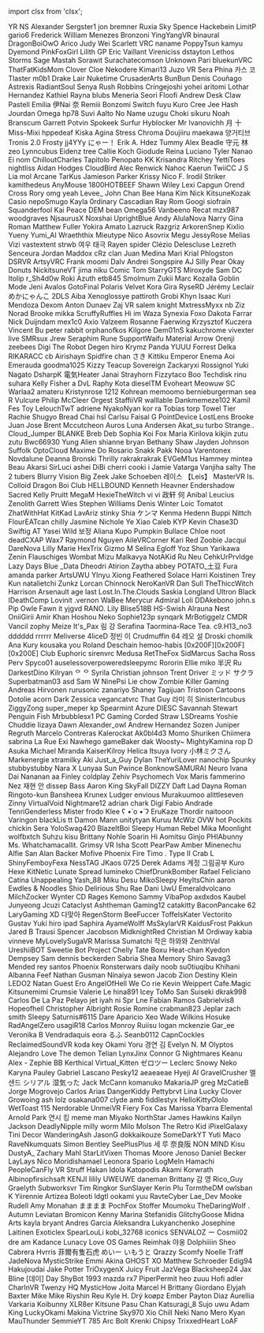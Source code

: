 ﻿import clsx from 'clsx';


<!-- Reminder that not only HTML chars have to be escaped, MDX chars also need to be (such as a space followed by an underscore). -->
<Patronelt k="0" ias="1" sp="0" >YR NS</Patronelt> <Patronelt k="0" ias="1" sp="0" >Alexander</Patronelt> <Patronelt k="0" ias="0" sp="0" >Sergster1</Patronelt> <Patronelt k="0" ias="1" sp="0" >jon bremner</Patronelt> <Patronelt k="0" ias="1" sp="0" >Ruxia</Patronelt> 
<Patronelt k="0" ias="1" sp="0" >Sky Spence</Patronelt> <Patronelt k="0" ias="1" sp="0" >Hackebein</Patronelt> <Patronelt k="0" ias="1" sp="0" >LimitP</Patronelt> <Patronelt k="0" ias="0" sp="0" >gario6</Patronelt> <Patronelt k="0" ias="1" sp="0" >Frederick</Patronelt> 
<Patronelt k="0" ias="1" sp="0" >William Menezes Bronzoni</Patronelt> <Patronelt k="0" ias="1" sp="0" >YingYangVR</Patronelt> <Patronelt k="0" ias="1" sp="0" >binaural</Patronelt> <Patronelt k="0" ias="1" sp="0" >DragonBoiOwO</Patronelt> <Patronelt k="0" ias="1" sp="0" >Arico</Patronelt> 
<Patronelt k="0" ias="0" sp="0" >Judy Wei</Patronelt> <Patronelt k="0" ias="1" sp="0" >Scarlett</Patronelt> <Patronelt k="0" ias="1" sp="0" >VRC naname</Patronelt> <Patronelt k="0" ias="1" sp="0" >PoppyTsun</Patronelt> <Patronelt k="0" ias="1" sp="0" >kamyu</Patronelt> 
<Patronelt k="0" ias="1" sp="0" >Dyemond</Patronelt> <Patronelt k="0" ias="1" sp="0" >PinkFoxGirl</Patronelt> <Patronelt k="0" ias="1" sp="0" >Lilith GP</Patronelt> <Patronelt k="0" ias="1" sp="0" >Eric Vaillant</Patronelt> <Patronelt k="0" ias="1" sp="0" >Vireniciss</Patronelt> 
<Patronelt k="0" ias="1" sp="0" >dstayton</Patronelt> <Patronelt k="0" ias="0" sp="0" >Lethos Storms</Patronelt> <Patronelt k="0" ias="1" sp="0" >Sage Mastah</Patronelt> <Patronelt k="0" ias="1" sp="0" >Sorawit Surachatecomson</Patronelt> <Patronelt k="0" ias="1" sp="0" >Unknown</Patronelt> 
<Patronelt k="0" ias="1" sp="0" >Pari</Patronelt> <Patronelt k="0" ias="1" sp="0" >bluekunVRC</Patronelt> <Patronelt k="0" ias="1" sp="0" >ThatFatKidsMom</Patronelt> <Patronelt k="0" ias="1" sp="0" >Clover Cloe</Patronelt> <Patronelt k="0" ias="1" sp="0" >Nekodere</Patronelt> 
<Patronelt k="0" ias="1" sp="0" >Kimari13</Patronelt> <Patronelt k="0" ias="1" sp="0" >Juzo VR</Patronelt> <Patronelt k="0" ias="1" sp="0" >Sera Phina</Patronelt> <Patronelt k="0" ias="1" sp="0" >카스 코</Patronelt> <Patronelt k="0" ias="1" sp="0" >Tlaster</Patronelt> 
<Patronelt k="0" ias="0" sp="0" >m0b1</Patronelt> <Patronelt k="0" ias="1" sp="0" >Drake Lair</Patronelt> <Patronelt k="0" ias="1" sp="0" >Nuketime</Patronelt> <Patronelt k="0" ias="1" sp="0" >CrusaderArts</Patronelt> <Patronelt k="0" ias="1" sp="0" >BunBun</Patronelt> 
<Patronelt k="0" ias="1" sp="0" >Denís Couñago</Patronelt> <Patronelt k="0" ias="1" sp="0" >Astrexis</Patronelt> <Patronelt k="0" ias="1" sp="0" >RadiantSoul</Patronelt> <Patronelt k="0" ias="1" sp="0" >Senya</Patronelt> <Patronelt k="0" ias="1" sp="0" >Rush Robbins</Patronelt> 
<Patronelt k="0" ias="1" sp="0" >Cringejoshi</Patronelt> <Patronelt k="0" ias="1" sp="0" >yohei aritomi</Patronelt> <Patronelt k="0" ias="1" sp="0" >Lothar Hernandez</Patronelt> <Patronelt k="0" ias="1" sp="0" >Kathiel Rayna</Patronelt> <Patronelt k="0" ias="1" sp="0" >blubs</Patronelt> 
<Patronelt k="0" ias="1" sp="0" >Meneria</Patronelt> <Patronelt k="0" ias="0" sp="0" >Seori</Patronelt> <Patronelt k="0" ias="1" sp="0" >Floofi</Patronelt> <Patronelt k="0" ias="1" sp="0" >Andrew</Patronelt> <Patronelt k="0" ias="1" sp="0" >Desk Claw</Patronelt> 
<Patronelt k="0" ias="1" sp="0" >Pastell Emilia</Patronelt> <Patronelt k="0" ias="1" sp="0" >伊Nai 奈</Patronelt> <Patronelt k="0" ias="1" sp="0" >Remiii</Patronelt> <Patronelt k="0" ias="1" sp="0" >Bonzomi</Patronelt> <Patronelt k="0" ias="1" sp="0" >Switch</Patronelt> 
<Patronelt k="0" ias="1" sp="0" >fuyu</Patronelt> <Patronelt k="0" ias="1" sp="0" >Kuro</Patronelt> <Patronelt k="0" ias="0" sp="0" >Cree Jee</Patronelt> <Patronelt k="0" ias="1" sp="0" >Hash Jourdan</Patronelt> <Patronelt k="0" ias="1" sp="0" >Omega</Patronelt> 
<Patronelt k="0" ias="1" sp="0" >hp78</Patronelt> <Patronelt k="0" ias="1" sp="0" >Suvi Aalto</Patronelt> <Patronelt k="0" ias="1" sp="0" >No Name</Patronelt> <Patronelt k="0" ias="1" sp="0" >uzugu</Patronelt> <Patronelt k="0" ias="1" sp="0" >Choki</Patronelt> 
<Patronelt k="0" ias="1" sp="0" >sikuru</Patronelt> <Patronelt k="0" ias="1" sp="0" >Noah Branscum</Patronelt> <Patronelt k="0" ias="1" sp="0" >Garrett Potvin</Patronelt> <Patronelt k="0" ias="1" sp="0" >Spokeek</Patronelt> <Patronelt k="0" ias="1" sp="0" >Surfur</Patronelt> 
<Patronelt k="0" ias="1" sp="0" >Hyblocker</Patronelt> <Patronelt k="0" ias="1" sp="0" >Mr Ivanovichh</Patronelt> <Patronelt k="0" ias="1" sp="0" >月 十</Patronelt> <Patronelt k="0" ias="1" sp="0" >Miss&#0045;Mixi</Patronelt> <Patronelt k="0" ias="1" sp="0" >hppedeaf</Patronelt> 
<Patronelt k="0" ias="1" sp="0" >Kiska Agina</Patronelt> <Patronelt k="0" ias="1" sp="0" >Stress</Patronelt> <Patronelt k="0" ias="1" sp="0" >Chroma</Patronelt> <Patronelt k="0" ias="1" sp="0" >Doujiiru</Patronelt> <Patronelt k="0" ias="1" sp="0" >maekawa</Patronelt> 
<Patronelt k="0" ias="1" sp="0" >양거티브</Patronelt> <Patronelt k="0" ias="1" sp="0" >Tronis 2&#0046;0</Patronelt> <Patronelt k="0" ias="1" sp="0" >Frosty</Patronelt> <Patronelt k="0" ias="1" sp="0" >jj4YYy</Patronelt> <Patronelt k="0" ias="1" sp="0" >にゃー！</Patronelt> 
<Patronelt k="0" ias="1" sp="0" >Erik A&#0046; Hdez</Patronelt> <Patronelt k="0" ias="1" sp="0" >Tummy</Patronelt> <Patronelt k="0" ias="1" sp="0" >Alex Beadle</Patronelt> <Patronelt k="0" ias="1" sp="0" >守元 林</Patronelt> <Patronelt k="0" ias="1" sp="0" >zeo</Patronelt> 
<Patronelt k="0" ias="1" sp="0" >Lynncubus</Patronelt> <Patronelt k="0" ias="1" sp="0" >Eidenz</Patronelt> <Patronelt k="0" ias="1" sp="0" >tree</Patronelt> <Patronelt k="0" ias="1" sp="0" >Callie Koch</Patronelt> <Patronelt k="0" ias="0" sp="0" >Giodude</Patronelt> 
<Patronelt k="0" ias="0" sp="0" >Reina</Patronelt> <Patronelt k="0" ias="1" sp="0" >Luciano Tyler</Patronelt> <Patronelt k="0" ias="0" sp="0" >Nanao Ei</Patronelt> <Patronelt k="0" ias="1" sp="0" >nom</Patronelt> <Patronelt k="0" ias="0" sp="0" >ChilloutCharles</Patronelt> 
<Patronelt k="0" ias="1" sp="0" >Tapitolo Penopato</Patronelt> <Patronelt k="0" ias="1" sp="0" >KK</Patronelt> <Patronelt k="0" ias="1" sp="0" >Krisandra Ritchey</Patronelt> <Patronelt k="0" ias="1" sp="0" >YettiToes</Patronelt> <Patronelt k="0" ias="1" sp="0" >nightliss</Patronelt> 
<Patronelt k="0" ias="1" sp="0" >Aidan Hodges</Patronelt> <Patronelt k="0" ias="1" sp="0" >CloudBird</Patronelt> <Patronelt k="0" ias="1" sp="0" >Alec Renwick</Patronelt> <Patronelt k="0" ias="1" sp="0" >Nahoc</Patronelt> <Patronelt k="0" ias="1" sp="0" >Kaerun</Patronelt> 
<Patronelt k="0" ias="1" sp="0" >TwiiCC</Patronelt> <Patronelt k="0" ias="1" sp="0" >J S</Patronelt> <Patronelt k="0" ias="1" sp="0" >Lia</Patronelt> <Patronelt k="0" ias="1" sp="0" >mol</Patronelt> <Patronelt k="0" ias="0" sp="0" >Arcane</Patronelt> 
<Patronelt k="0" ias="1" sp="0" >TarKus</Patronelt> <Patronelt k="0" ias="1" sp="0" >Jamieson Parker</Patronelt> <Patronelt k="0" ias="1" sp="0" >Krissy</Patronelt> <Patronelt k="0" ias="1" sp="0" >Nico F&#0046;</Patronelt> <Patronelt k="0" ias="1" sp="0" >Irodil Striker</Patronelt> 
<Patronelt k="0" ias="1" sp="0" >kamithedeus</Patronelt> <Patronelt k="0" ias="1" sp="0" >AnyMouse</Patronelt> <Patronelt k="0" ias="0" sp="0" >1800HOTBEEF</Patronelt> <Patronelt k="0" ias="1" sp="0" >Shawn Wiley</Patronelt> <Patronelt k="0" ias="1" sp="0" >Lexi</Patronelt> 
<Patronelt k="0" ias="1" sp="0" >Capgun</Patronelt> <Patronelt k="0" ias="1" sp="0" >Orend Cross</Patronelt> <Patronelt k="0" ias="1" sp="0" >Rory</Patronelt> <Patronelt k="0" ias="1" sp="0" >omg yeah</Patronelt> <Patronelt k="0" ias="1" sp="0" >Levee&#0095;</Patronelt> 
<Patronelt k="0" ias="1" sp="0" >John Chan</Patronelt> <Patronelt k="0" ias="1" sp="0" >Bee</Patronelt> <Patronelt k="0" ias="1" sp="0" >Hana Kim</Patronelt> <Patronelt k="0" ias="1" sp="0" >Nick</Patronelt> <Patronelt k="0" ias="1" sp="0" >KitsuneKozak</Patronelt> 
<Patronelt k="0" ias="1" sp="0" >Casio</Patronelt> <Patronelt k="0" ias="1" sp="0" >nepoSmugo</Patronelt> <Patronelt k="0" ias="1" sp="0" >Kayla</Patronelt> <Patronelt k="0" ias="1" sp="0" >0rdinary</Patronelt> <Patronelt k="0" ias="1" sp="0" >Cascadian</Patronelt> 
<Patronelt k="0" ias="1" sp="0" >Ray Rom</Patronelt> <Patronelt k="0" ias="1" sp="0" >Googi</Patronelt> <Patronelt k="0" ias="1" sp="0" >siofrain</Patronelt> <Patronelt k="0" ias="1" sp="0" >Squanderfool</Patronelt> <Patronelt k="0" ias="1" sp="0" >Kai Peace</Patronelt> 
<Patronelt k="0" ias="1" sp="0" >DEM bean</Patronelt> <Patronelt k="0" ias="1" sp="0" >Omega56</Patronelt> <Patronelt k="0" ias="1" sp="0" >Vanbeeno</Patronelt> <Patronelt k="0" ias="0" sp="0" >Recat</Patronelt> <Patronelt k="0" ias="1" sp="0" >mzx987</Patronelt> 
<Patronelt k="0" ias="0" sp="0" >woodgraves</Patronelt> <Patronelt k="0" ias="0" sp="0" >NjsaurusX</Patronelt> <Patronelt k="0" ias="1" sp="0" >Noxshai</Patronelt> <Patronelt k="0" ias="1" sp="0" >UprightBlue</Patronelt> <Patronelt k="0" ias="1" sp="0" >Andy</Patronelt> 
<Patronelt k="0" ias="1" sp="0" >AlulaNova</Patronelt> <Patronelt k="0" ias="1" sp="0" >Narry</Patronelt> <Patronelt k="0" ias="1" sp="0" >Gina Roman</Patronelt> <Patronelt k="0" ias="1" sp="0" >Matthew Fuller</Patronelt> <Patronelt k="0" ias="1" sp="0" >Yokira Amato</Patronelt> 
<Patronelt k="0" ias="1" sp="0" >Lazruck</Patronelt> <Patronelt k="0" ias="1" sp="0" >Razgriz</Patronelt> <Patronelt k="0" ias="1" sp="0" >ArkorenSnep</Patronelt> <Patronelt k="0" ias="1" sp="0" >Kixlio Yueny</Patronelt> <Patronelt k="0" ias="1" sp="0" >Yumi&#0095;AI</Patronelt> 
<Patronelt k="0" ias="1" sp="0" >Wraeththix</Patronelt> <Patronelt k="0" ias="0" sp="0" >Mieutype Nico</Patronelt> <Patronelt k="0" ias="1" sp="0" >Asovrix</Patronelt> <Patronelt k="0" ias="1" sp="0" >Megu</Patronelt> <Patronelt k="0" ias="0" sp="0" >JessyRose</Patronelt> 
<Patronelt k="0" ias="0" sp="0" >Melias</Patronelt> <Patronelt k="0" ias="1" sp="0" >Vizi</Patronelt> <Patronelt k="0" ias="1" sp="0" >vastextent</Patronelt> <Patronelt k="0" ias="1" sp="0" >strwb</Patronelt> <Patronelt k="0" ias="1" sp="0" >여우 태극</Patronelt> 
<Patronelt k="0" ias="1" sp="0" >Rayen</Patronelt> <Patronelt k="0" ias="1" sp="0" >spider</Patronelt> <Patronelt k="0" ias="0" sp="0" >Clézio Delescluse</Patronelt> <Patronelt k="0" ias="1" sp="0" >Lezreth Senceura</Patronelt> <Patronelt k="0" ias="1" sp="0" >Jordan Maddox</Patronelt> 
<Patronelt k="0" ias="1" sp="0" >cRz clan</Patronelt> <Patronelt k="0" ias="1" sp="0" >Juan Medina</Patronelt> <Patronelt k="0" ias="1" sp="0" >Mari</Patronelt> <Patronelt k="0" ias="1" sp="0" >Krial</Patronelt> <Patronelt k="0" ias="1" sp="0" >Phlogston</Patronelt> 
<Patronelt k="0" ias="1" sp="0" >DSRVR</Patronelt> <Patronelt k="0" ias="1" sp="0" >ArtsyVRC</Patronelt> <Patronelt k="0" ias="0" sp="0" >Frank</Patronelt> <Patronelt k="0" ias="1" sp="0" >moomi</Patronelt> <Patronelt k="0" ias="1" sp="0" >Dalv Andrei</Patronelt> 
<Patronelt k="0" ias="1" sp="0" >Songspire</Patronelt> <Patronelt k="0" ias="1" sp="0" >AJ</Patronelt> <Patronelt k="0" ias="0" sp="0" >Silly Pear</Patronelt> <Patronelt k="0" ias="0" sp="0" >Okay Donuts</Patronelt> <Patronelt k="0" ias="0" sp="0" >NickitsuneVT</Patronelt> 
<Patronelt k="0" ias="1" sp="0" >jima niku</Patronelt> <Patronelt k="0" ias="1" sp="0" >Comic Tom</Patronelt> <Patronelt k="0" ias="1" sp="0" >StarryGTS</Patronelt> <Patronelt k="0" ias="0" sp="0" >Miroxyde</Patronelt> <Patronelt k="0" ias="1" sp="0" >Sam</Patronelt> 
<Patronelt k="0" ias="0" sp="0" >DC</Patronelt> <Patronelt k="0" ias="1" sp="0" >Itolip</Patronelt> <Patronelt k="0" ias="0" sp="0" >r&#0095;Sh4d0w</Patronelt> <Patronelt k="0" ias="1" sp="0" >Roki</Patronelt> <Patronelt k="0" ias="1" sp="0" >Azuth</Patronelt> 
<Patronelt k="0" ias="1" sp="0" >etb845</Patronelt> <Patronelt k="0" ias="1" sp="0" >Smolmum</Patronelt> <Patronelt k="0" ias="1" sp="0" >Zukii</Patronelt> <Patronelt k="0" ias="1" sp="0" >Marc Kozalla</Patronelt> <Patronelt k="0" ias="0" sp="0" >Goblin Mode</Patronelt> 
<Patronelt k="0" ias="0" sp="0" >Jeni Avalos</Patronelt> <Patronelt k="0" ias="1" sp="0" >GotoFinal</Patronelt> <Patronelt k="0" ias="0" sp="0" >Polaris</Patronelt> <Patronelt k="0" ias="1" sp="0" >Velvet</Patronelt> <Patronelt k="0" ias="1" sp="0" >Kora Gira</Patronelt> 
<Patronelt k="0" ias="0" sp="0" >RyseRD</Patronelt> <Patronelt k="0" ias="1" sp="0" >Jérémy Leclair</Patronelt> <Patronelt k="0" ias="0" sp="0" >めかにゃんこ</Patronelt> <Patronelt k="0" ias="1" sp="0" >2DLS</Patronelt> <Patronelt k="0" ias="1" sp="0" >Aiba</Patronelt> 
<Patronelt k="0" ias="0" sp="0" >Xenoglossye</Patronelt> <Patronelt k="0" ias="1" sp="0" >pattiroth</Patronelt> <Patronelt k="0" ias="0" sp="0" >Grobi</Patronelt> <Patronelt k="0" ias="1" sp="0" >Khyn</Patronelt> <Patronelt k="0" ias="1" sp="0" >Isaac Kuri Mendoza</Patronelt> 
<Patronelt k="0" ias="1" sp="0" >Dexom</Patronelt> <Patronelt k="0" ias="1" sp="0" >Anton Dunaev</Patronelt> <Patronelt k="0" ias="1" sp="0" >Zaj VR</Patronelt> <Patronelt k="0" ias="1" sp="0" >salem knight</Patronelt> <Patronelt k="0" ias="1" sp="0" >MxtressMyxx</Patronelt> 
<Patronelt k="0" ias="1" sp="0" >nb</Patronelt> <Patronelt k="0" ias="0" sp="0" >Ziz</Patronelt> <Patronelt k="0" ias="1" sp="0" >Norad</Patronelt> <Patronelt k="0" ias="0" sp="0" >Brooke</Patronelt> <Patronelt k="0" ias="1" sp="0" >mikka</Patronelt> 
<Patronelt k="0" ias="1" sp="0" >ScruffyRuffles</Patronelt> <Patronelt k="0" ias="1" sp="0" >Hi im Waza</Patronelt> <Patronelt k="0" ias="1" sp="0" >Synexia Foxo</Patronelt> <Patronelt k="0" ias="1" sp="0" >Dakota Farrar</Patronelt> <Patronelt k="0" ias="0" sp="0" >Nick Duijndam</Patronelt> 
<Patronelt k="0" ias="1" sp="0" >mex1c0</Patronelt> <Patronelt k="0" ias="0" sp="0" >Axio</Patronelt> <Patronelt k="0" ias="0" sp="0" >Valzeem</Patronelt> <Patronelt k="0" ias="0" sp="0" >Rosanne Faerwing</Patronelt> <Patronelt k="0" ias="0" sp="0" >Krzysztof Kuczera</Patronelt> 
<Patronelt k="0" ias="1" sp="0" >Vincent Bu</Patronelt> <Patronelt k="0" ias="1" sp="0" >peter rabbit</Patronelt> <Patronelt k="0" ias="1" sp="0" >orphanofkos</Patronelt> <Patronelt k="0" ias="0" sp="0" >Kilgore</Patronelt> <Patronelt k="0" ias="0" sp="0" >Dem01nS</Patronelt> 
<Patronelt k="0" ias="1" sp="0" >kakuchrome</Patronelt> <Patronelt k="0" ias="0" sp="0" >vivexter live</Patronelt> <Patronelt k="0" ias="0" sp="0" >SMRsux Jrew</Patronelt> <Patronelt k="0" ias="1" sp="0" >Seraphim Rune</Patronelt> <Patronelt k="0" ias="1" sp="0" >SupportWaifu</Patronelt> 
<Patronelt k="0" ias="0" sp="0" >Material Arrow</Patronelt> <Patronelt k="0" ias="1" sp="0" >Orenji</Patronelt> <Patronelt k="0" ias="1" sp="0" >zeebees</Patronelt> <Patronelt k="0" ias="0" sp="0" >Digi The Robot</Patronelt> <Patronelt k="0" ias="1" sp="0" >Degen</Patronelt> 
<Patronelt k="0" ias="0" sp="0" >hiro</Patronelt> <Patronelt k="0" ias="1" sp="0" >Krymz Panda</Patronelt> <Patronelt k="0" ias="1" sp="0" >YUUU</Patronelt> <Patronelt k="0" ias="1" sp="0" >Forrest Delka</Patronelt> <Patronelt k="0" ias="0" sp="0" >RIKARACC</Patronelt> 
<Patronelt k="0" ias="0" sp="0" >cb</Patronelt> <Patronelt k="0" ias="1" sp="0" >Airishayn</Patronelt> <Patronelt k="0" ias="0" sp="0" >Spidfire chan</Patronelt> <Patronelt k="0" ias="1" sp="0" >さき</Patronelt> <Patronelt k="0" ias="1" sp="0" >Kittiku</Patronelt> 
<Patronelt k="0" ias="0" sp="0" >Emperor Enema</Patronelt> <Patronelt k="0" ias="1" sp="0" >Aoi Emerauda</Patronelt> <Patronelt k="0" ias="0" sp="0" >goodma1025</Patronelt> <Patronelt k="0" ias="0" sp="0" >Kizzy</Patronelt> <Patronelt k="0" ias="0" sp="0" >Teacup Sovereign</Patronelt> 
<Patronelt k="0" ias="1" sp="0" >Zackaryxi Rossignol</Patronelt> <Patronelt k="0" ias="1" sp="0" >Yuki Nagato</Patronelt> <Patronelt k="0" ias="1" sp="0" >DsharpK</Patronelt> <Patronelt k="0" ias="1" sp="0" >電気Heater</Patronelt> <Patronelt k="0" ias="0" sp="0" >Janai Strayhorn</Patronelt> 
<Patronelt k="0" ias="0" sp="0" >Fizzytaco</Patronelt> <Patronelt k="0" ias="0" sp="0" >Boo</Patronelt> <Patronelt k="0" ias="1" sp="0" >Techdisk</Patronelt> <Patronelt k="0" ias="1" sp="0" >rinu suhara</Patronelt> <Patronelt k="0" ias="1" sp="0" >Kelly Fisher</Patronelt> 
<Patronelt k="0" ias="1" sp="0" >a</Patronelt> <Patronelt k="0" ias="0" sp="0" >DvL Raphy</Patronelt> <Patronelt k="0" ias="1" sp="0" >Kota</Patronelt> <Patronelt k="0" ias="1" sp="0" >dieselTM</Patronelt> <Patronelt k="0" ias="1" sp="0" >Evoheart</Patronelt> 
<Patronelt k="0" ias="1" sp="0" >Meowuw SC</Patronelt> <Patronelt k="0" ias="1" sp="0" >Warlaa2</Patronelt> <Patronelt k="0" ias="0" sp="0" >amateru</Patronelt> <Patronelt k="0" ias="1" sp="0" >Kristynrose 1212</Patronelt> <Patronelt k="0" ias="0" sp="0" >Kohrean</Patronelt> 
<Patronelt k="0" ias="0" sp="0" >memoomo</Patronelt> <Patronelt k="0" ias="1" sp="0" >bernieburgerman</Patronelt> <Patronelt k="0" ias="0" sp="0" >sea R</Patronelt> <Patronelt k="0" ias="0" sp="0" >Vulcure</Patronelt> <Patronelt k="0" ias="1" sp="0" >Philip McCleer</Patronelt> 
<Patronelt k="0" ias="1" sp="0" >Orgest</Patronelt> <Patronelt k="0" ias="1" sp="0" >StaffiiVR</Patronelt> <Patronelt k="0" ias="0" sp="0" >walllable</Patronelt> <Patronelt k="0" ias="1" sp="0" >Dankmemeze102 Kamil</Patronelt> <Patronelt k="0" ias="1" sp="0" >Fes Toy</Patronelt> 
<Patronelt k="0" ias="1" sp="0" >LelouchTwT</Patronelt> <Patronelt k="0" ias="1" sp="0" >adriene</Patronelt> <Patronelt k="0" ias="1" sp="0" >NyakoNyan</Patronelt> <Patronelt k="0" ias="1" sp="0" >kor ra</Patronelt> <Patronelt k="0" ias="1" sp="0" >Tobias torp</Patronelt> 
<Patronelt k="0" ias="0" sp="0" >Towel Tier</Patronelt> <Patronelt k="0" ias="1" sp="0" >Rachie</Patronelt> <Patronelt k="0" ias="0" sp="0" >Shugyo</Patronelt> <Patronelt k="0" ias="1" sp="0" >Bread Chai</Patronelt> <Patronelt k="0" ias="0" sp="0" >hsl</Patronelt> 
<Patronelt k="0" ias="0" sp="0" >Carlsu</Patronelt> <Patronelt k="0" ias="1" sp="0" >Faisal G</Patronelt> <Patronelt k="0" ias="1" sp="0" >PointDevice</Patronelt> <Patronelt k="0" ias="1" sp="0" >LostLens</Patronelt> <Patronelt k="0" ias="1" sp="0" >Brooke</Patronelt> 
<Patronelt k="0" ias="0" sp="0" >Juan Jose</Patronelt> <Patronelt k="0" ias="0" sp="0" >Brent Mccutcheon</Patronelt> <Patronelt k="0" ias="0" sp="0" >Auros</Patronelt> <Patronelt k="0" ias="0" sp="0" >Luna Andersen</Patronelt> <Patronelt k="0" ias="0" sp="0" >Akat&#0095;su</Patronelt> 
<Patronelt k="0" ias="1" sp="0" >turbo</Patronelt> <Patronelt k="0" ias="0" sp="0" >Strange&#0046;&#0046;</Patronelt> <Patronelt k="0" ias="0" sp="0" >Cloud&#0095;Jumper</Patronelt> <Patronelt k="0" ias="0" sp="0" >BLANKE</Patronelt> <Patronelt k="0" ias="0" sp="0" >Breb Deb</Patronelt> 
<Patronelt k="0" ias="1" sp="0" >Sophia</Patronelt> <Patronelt k="0" ias="0" sp="0" >Koi Fox</Patronelt> <Patronelt k="0" ias="1" sp="0" >Maria Kirilova</Patronelt> <Patronelt k="0" ias="0" sp="0" >kikjin</Patronelt> <Patronelt k="0" ias="0" sp="0" >zutu zutu</Patronelt> 
<Patronelt k="0" ias="1" sp="0" >Bwc66930</Patronelt> <Patronelt k="0" ias="1" sp="0" >Yung Alien</Patronelt> <Patronelt k="0" ias="1" sp="0" >shianne bryan</Patronelt> <Patronelt k="0" ias="1" sp="0" >Bethany Shaw</Patronelt> <Patronelt k="0" ias="1" sp="0" >Jayden Johnson</Patronelt> 
<Patronelt k="0" ias="1" sp="0" >Suffolk</Patronelt> <Patronelt k="0" ias="1" sp="0" >OptoCloud</Patronelt> <Patronelt k="0" ias="1" sp="0" >Maxime Do Rosario</Patronelt> <Patronelt k="0" ias="1" sp="0" >Snakk Pakk</Patronelt> <Patronelt k="0" ias="1" sp="0" >Nooa</Patronelt> 
<Patronelt k="0" ias="0" sp="0" >Varentonex</Patronelt> <Patronelt k="0" ias="1" sp="0" >Novdalune</Patronelt> <Patronelt k="0" ias="1" sp="0" >Deanna Bronski</Patronelt> <Patronelt k="0" ias="1" sp="0" >Thrilly</Patronelt> <Patronelt k="0" ias="1" sp="0" >rakrakrakrak</Patronelt> 
<Patronelt k="0" ias="1" sp="0" >EVGeM1us</Patronelt> <Patronelt k="0" ias="0" sp="0" >Hammey</Patronelt> <Patronelt k="0" ias="0" sp="0" >mintea</Patronelt> <Patronelt k="0" ias="0" sp="0" >Beau</Patronelt> <Patronelt k="0" ias="1" sp="0" >Akarsi</Patronelt> 
<Patronelt k="0" ias="0" sp="0" >SirLuci</Patronelt> <Patronelt k="0" ias="1" sp="0" >ashei</Patronelt> <Patronelt k="0" ias="0" sp="0" >DiBi</Patronelt> <Patronelt k="0" ias="0" sp="0" >cherri</Patronelt> <Patronelt k="0" ias="0" sp="0" >cooki i</Patronelt> 
<Patronelt k="0" ias="0" sp="0" >Jamie Vatarga</Patronelt> <Patronelt k="0" ias="1" sp="0" >Vanjiha</Patronelt> <Patronelt k="0" ias="0" sp="0" >salty</Patronelt> <Patronelt k="0" ias="1" sp="0" >The 2 tubers</Patronelt> <Patronelt k="0" ias="0" sp="0" >Blurry Vision</Patronelt> 
<Patronelt k="0" ias="0" sp="0" >Big Zeek</Patronelt> <Patronelt k="0" ias="1" sp="0" >Jake Schoeben</Patronelt> <Patronelt k="0" ias="0" sp="0" >레이스 【Leis】</Patronelt> <Patronelt k="0" ias="0" sp="0" >MasterVR</Patronelt> <Patronelt k="0" ias="1" sp="0" >Is&#0046;</Patronelt> 
<Patronelt k="0" ias="0" sp="0" >Colloid</Patronelt> <Patronelt k="0" ias="1" sp="0" >Dragon Boi</Patronelt> <Patronelt k="0" ias="1" sp="0" >Club HELLBOUND</Patronelt> <Patronelt k="0" ias="1" sp="0" >Kenneth Heavner</Patronelt> <Patronelt k="0" ias="1" sp="0" >Endershadow</Patronelt> 
<Patronelt k="0" ias="0" sp="0" >Sacred</Patronelt> <Patronelt k="0" ias="1" sp="0" >Kelly Pruitt</Patronelt> <Patronelt k="0" ias="1" sp="0" >MegaM</Patronelt> <Patronelt k="0" ias="1" sp="0" >HexieTheWitch</Patronelt> <Patronelt k="0" ias="1" sp="0" >vi vi</Patronelt> 
<Patronelt k="0" ias="1" sp="0" >政轩 何</Patronelt> <Patronelt k="0" ias="0" sp="0" >Anibal</Patronelt> <Patronelt k="0" ias="1" sp="0" >Leucius</Patronelt> <Patronelt k="0" ias="0" sp="0" >Zenolith</Patronelt> <Patronelt k="0" ias="1" sp="0" >Garrett Wies</Patronelt> 
<Patronelt k="0" ias="1" sp="0" >Stephen Williams</Patronelt> <Patronelt k="0" ias="0" sp="0" >Denis Winter</Patronelt> <Patronelt k="0" ias="0" sp="0" >Loic Tomatot</Patronelt> <Patronelt k="0" ias="1" sp="0" >ZhatWithHat</Patronelt> <Patronelt k="0" ias="0" sp="0" >KitKad</Patronelt> 
<Patronelt k="0" ias="1" sp="0" >LavAriz</Patronelt> <Patronelt k="0" ias="1" sp="0" >stinky</Patronelt> <Patronelt k="0" ias="0" sp="0" >Shia</Patronelt> <Patronelt k="0" ias="0" sp="0" >ケンマ Kenma</Patronelt> <Patronelt k="0" ias="1" sp="0" >Hedenn</Patronelt> 
<Patronelt k="0" ias="0" sp="0" >Buppi</Patronelt> <Patronelt k="0" ias="1" sp="0" >Nittch</Patronelt> <Patronelt k="0" ias="0" sp="0" >FlourEATcan</Patronelt> <Patronelt k="0" ias="0" sp="0" >chilly</Patronelt> <Patronelt k="0" ias="1" sp="0" >Jasmine Nichole</Patronelt> 
<Patronelt k="0" ias="0" sp="0" >Ye Xiao</Patronelt> <Patronelt k="0" ias="0" sp="0" >Caleb</Patronelt> <Patronelt k="0" ias="0" sp="0" >KYP</Patronelt> <Patronelt k="0" ias="1" sp="0" >Kevin</Patronelt> <Patronelt k="0" ias="1" sp="0" >Chase3D</Patronelt> 
<Patronelt k="0" ias="0" sp="0" >Swiftig AT</Patronelt> <Patronelt k="0" ias="1" sp="0" >Yasei Wild</Patronelt> <Patronelt k="0" ias="0" sp="0" >보정</Patronelt> <Patronelt k="0" ias="1" sp="0" >Aliana</Patronelt> <Patronelt k="0" ias="1" sp="0" >Kupo</Patronelt> 
<Patronelt k="0" ias="0" sp="0" >Pumpkin</Patronelt> <Patronelt k="0" ias="0" sp="0" >Bullace</Patronelt> <Patronelt k="0" ias="0" sp="0" >Chloe</Patronelt> <Patronelt k="0" ias="0" sp="0" >noot</Patronelt> <Patronelt k="0" ias="0" sp="0" >deadCXAP</Patronelt> 
<Patronelt k="0" ias="1" sp="0" >Wax7</Patronelt> <Patronelt k="0" ias="0" sp="0" >Raymond Nguyen</Patronelt> <Patronelt k="0" ias="1" sp="0" >AileVRCorner</Patronelt> <Patronelt k="0" ias="1" sp="0" >Kari Red</Patronelt> <Patronelt k="0" ias="0" sp="0" >Zoobie</Patronelt> 
<Patronelt k="0" ias="0" sp="0" >Jacqui</Patronelt> <Patronelt k="0" ias="1" sp="0" >DareNova</Patronelt> <Patronelt k="0" ias="1" sp="0" >Lilly Marie</Patronelt> <Patronelt k="0" ias="0" sp="0" >HexTrix</Patronelt> <Patronelt k="0" ias="0" sp="0" >Gizmo</Patronelt> 
<Patronelt k="0" ias="1" sp="0" >M</Patronelt> <Patronelt k="0" ias="1" sp="0" >Selina Egloff</Patronelt> <Patronelt k="0" ias="0" sp="0" >Yoz Shun</Patronelt> <Patronelt k="0" ias="0" sp="0" >Yarikawa Zenin</Patronelt> <Patronelt k="0" ias="0" sp="0" >Flauschiges Wombat</Patronelt> 
<Patronelt k="0" ias="0" sp="0" >Mizu Malkavya</Patronelt> <Patronelt k="0" ias="1" sp="0" >NotAKid</Patronelt> <Patronelt k="0" ias="0" sp="0" >Ru Neu</Patronelt> <Patronelt k="0" ias="1" sp="0" >CehkUrPrvldge</Patronelt> <Patronelt k="0" ias="1" sp="0" >Lazy Days</Patronelt> 
<Patronelt k="0" ias="0" sp="0" >Blue &#0095;Data</Patronelt> <Patronelt k="0" ias="1" sp="0" >Dheodri</Patronelt> <Patronelt k="0" ias="0" sp="0" >Atirion</Patronelt> <Patronelt k="0" ias="0" sp="0" >Zaytha</Patronelt> <Patronelt k="0" ias="0" sp="0" >abbey</Patronelt> 
<Patronelt k="0" ias="1" sp="0" >POTATO&#0095;土豆</Patronelt> <Patronelt k="0" ias="0" sp="0" >Fura</Patronelt> <Patronelt k="0" ias="1" sp="0" >amanda parker</Patronelt> <Patronelt k="0" ias="0" sp="0" >ArtsUWU</Patronelt> <Patronelt k="0" ias="1" sp="0" >YInyu Xiong</Patronelt> 
<Patronelt k="0" ias="1" sp="0" >Feathered Solace</Patronelt> <Patronelt k="0" ias="1" sp="0" >Harri Koistinen</Patronelt> <Patronelt k="0" ias="0" sp="0" >Trey Kun</Patronelt> <Patronelt k="0" ias="1" sp="0" >natalietchi</Patronelt> <Patronelt k="0" ias="0" sp="0" >Zunkz</Patronelt> 
<Patronelt k="0" ias="0" sp="0" >Lorcan Chinnock</Patronelt> <Patronelt k="0" ias="0" sp="0" >NeroKanVR</Patronelt> <Patronelt k="0" ias="1" sp="0" >Dan Sull</Patronelt> <Patronelt k="0" ias="1" sp="0" >TheThiccWitch</Patronelt> <Patronelt k="0" ias="0" sp="0" >Harrison Arsenault</Patronelt> 
<Patronelt k="0" ias="1" sp="0" >age last</Patronelt> <Patronelt k="0" ias="0" sp="0" >Lost&#0046;In&#0046;The&#0046;Clouds</Patronelt> <Patronelt k="0" ias="0" sp="0" >Saskia Longland</Patronelt> <Patronelt k="0" ias="0" sp="0" >Ultron Black</Patronelt> <Patronelt k="0" ias="0" sp="0" >IDeathComp</Patronelt> 
<Patronelt k="0" ias="0" sp="0" >Lovinit &#0046;vernon</Patronelt> <Patronelt k="0" ias="0" sp="0" >WaBee</Patronelt> <Patronelt k="0" ias="0" sp="0" >Merycur</Patronelt> <Patronelt k="0" ias="1" sp="0" >Admiral Loli</Patronelt> <Patronelt k="0" ias="1" sp="0" >DDAkebono</Patronelt> 
<Patronelt k="0" ias="1" sp="0" >john&#0046;s</Patronelt> <Patronelt k="0" ias="1" sp="0" >Pip Owle</Patronelt> <Patronelt k="0" ias="0" sp="0" >Fawn it</Patronelt> <Patronelt k="0" ias="1" sp="0" >yjgvd</Patronelt> <Patronelt k="0" ias="0" sp="0" >RANO&#0046;</Patronelt> 
<Patronelt k="0" ias="1" sp="0" >Lily</Patronelt> <Patronelt k="0" ias="1" sp="0" >Blise518B</Patronelt> <Patronelt k="0" ias="1" sp="0" >HS&#0045;Swish</Patronelt> <Patronelt k="0" ias="1" sp="0" >Alrauna</Patronelt> <Patronelt k="0" ias="1" sp="0" >Nest</Patronelt> 
<Patronelt k="0" ias="1" sp="0" >OniiGirii</Patronelt> <Patronelt k="0" ias="0" sp="0" >Amir Khan</Patronelt> <Patronelt k="0" ias="1" sp="0" >Hoshou Neko</Patronelt> <Patronelt k="0" ias="0" sp="0" >Sophie123p</Patronelt> <Patronelt k="0" ias="0" sp="0" >synqark</Patronelt> 
<Patronelt k="0" ias="0" sp="0" >MrBotiggelz</Patronelt> <Patronelt k="0" ias="1" sp="0" >CMDR Vancil</Patronelt> <Patronelt k="0" ias="0" sp="0" >zophy</Patronelt> <Patronelt k="0" ias="0" sp="0" >Meize</Patronelt> <Patronelt k="0" ias="0" sp="0" >It&#0039;s&#0095;Pax</Patronelt> 
<Patronelt k="0" ias="0" sp="0" >림 강</Patronelt> <Patronelt k="0" ias="0" sp="0" >Serafina Taormina&#0045;Race</Patronelt> <Patronelt k="0" ias="0" sp="0" >Tea&#0046;</Patronelt> <Patronelt k="0" ias="1" sp="0" >c9&#0046;H13&#0095;no3</Patronelt> <Patronelt k="0" ias="1" sp="0" >dddddd rrrrrr</Patronelt> 
<Patronelt k="0" ias="0" sp="0" >Meliverse</Patronelt> <Patronelt k="0" ias="0" sp="0" >4liceD</Patronelt> <Patronelt k="0" ias="1" sp="0" >정빈 이</Patronelt> <Patronelt k="0" ias="1" sp="0" >Crudmuffin 64</Patronelt> <Patronelt k="0" ias="0" sp="0" >레오 설</Patronelt> 
<Patronelt k="0" ias="0" sp="0" >Droski</Patronelt> <Patronelt k="0" ias="1" sp="0" >chomilk</Patronelt> <Patronelt k="0" ias="1" sp="0" >Ana Kury</Patronelt> <Patronelt k="0" ias="1" sp="0" >kousaka you</Patronelt> <Patronelt k="0" ias="1" sp="0" >Roland Deschain</Patronelt> 
<Patronelt k="0" ias="0" sp="0" >hemoo&#0045;habis</Patronelt> <Patronelt k="0" ias="0" sp="0" >&#0091;0x200F&#0093;&#0091;0x200F&#0093;&#0091;0x200E&#0093;</Patronelt> <Patronelt k="0" ias="0" sp="0" >Club Euphoric</Patronelt> <Patronelt k="0" ias="0" sp="0" >sirenvrc</Patronelt> <Patronelt k="0" ias="0" sp="0" >Medusa</Patronelt> 
<Patronelt k="0" ias="1" sp="0" >RetTheFox</Patronelt> <Patronelt k="0" ias="1" sp="0" >SidMarcus</Patronelt> <Patronelt k="0" ias="1" sp="0" >Sacha Ross</Patronelt> <Patronelt k="0" ias="0" sp="0" >Perv</Patronelt> <Patronelt k="0" ias="0" sp="0" >Spyco01</Patronelt> 
<Patronelt k="0" ias="1" sp="0" >auselessoverpoweredsleepymc</Patronelt> <Patronelt k="0" ias="0" sp="0" >Rororin</Patronelt> <Patronelt k="0" ias="0" sp="0" >Ellie</Patronelt> <Patronelt k="0" ias="0" sp="0" >miko 半沢</Patronelt> <Patronelt k="0" ias="0" sp="0" >Ru</Patronelt> 
<Patronelt k="0" ias="1" sp="0" >DarkestDino</Patronelt> <Patronelt k="0" ias="1" sp="0" >Kilryan</Patronelt> <Patronelt k="0" ias="1" sp="0" >ᄋ ᄋ</Patronelt> <Patronelt k="0" ias="1" sp="0" >Syrila</Patronelt> <Patronelt k="0" ias="1" sp="0" >Christian johnson</Patronelt> 
<Patronelt k="0" ias="1" sp="0" >Trent Driver</Patronelt> <Patronelt k="0" ias="1" sp="0" >ミッド サクラ</Patronelt> <Patronelt k="0" ias="1" sp="0" >Superbatman03</Patronelt> <Patronelt k="0" ias="1" sp="0" >asd</Patronelt> <Patronelt k="0" ias="1" sp="0" >Sam W</Patronelt> 
<Patronelt k="0" ias="1" sp="0" >NinePsi</Patronelt> <Patronelt k="0" ias="1" sp="0" >Lie chow</Patronelt> <Patronelt k="0" ias="1" sp="0" >Zombie Killer Gaming</Patronelt> <Patronelt k="0" ias="1" sp="0" >Andreas Hirvonen</Patronelt> <Patronelt k="0" ias="1" sp="0" >rurusonic</Patronelt> 
<Patronelt k="0" ias="1" sp="0" >zanariyo</Patronelt> <Patronelt k="0" ias="1" sp="0" >Shaney</Patronelt> <Patronelt k="0" ias="1" sp="0" >Tagijuan</Patronelt> <Patronelt k="0" ias="1" sp="0" >Tristoon Cartoons</Patronelt> <Patronelt k="0" ias="1" sp="0" >Dotolie</Patronelt> 
<Patronelt k="0" ias="1" sp="0" >acorn</Patronelt> <Patronelt k="0" ias="1" sp="0" >Dark Zessica</Patronelt> <Patronelt k="0" ias="1" sp="0" >vegancatvrc</Patronelt> <Patronelt k="0" ias="1" sp="0" >That Guy</Patronelt> <Patronelt k="0" ias="1" sp="0" >라미 히</Patronelt> 
<Patronelt k="0" ias="1" sp="0" >SinisterIncubus</Patronelt> <Patronelt k="0" ias="1" sp="0" >ZiggyZong</Patronelt> <Patronelt k="0" ias="1" sp="0" >super&#0095;meper</Patronelt> <Patronelt k="0" ias="1" sp="0" >kp</Patronelt> <Patronelt k="0" ias="1" sp="0" >Spearmint</Patronelt> 
<Patronelt k="0" ias="1" sp="0" >Azure</Patronelt> <Patronelt k="0" ias="1" sp="0" >DIESC</Patronelt> <Patronelt k="0" ias="1" sp="0" >Savannah Stewart</Patronelt> <Patronelt k="0" ias="1" sp="0" >Penguin Fish</Patronelt> <Patronelt k="0" ias="1" sp="0" >Mrbubblesx1 PC Gaming</Patronelt> 
<Patronelt k="0" ias="1" sp="0" >Corded Straw</Patronelt> <Patronelt k="0" ias="1" sp="0" >LSDreams</Patronelt> <Patronelt k="0" ias="1" sp="0" >Yoshie</Patronelt> <Patronelt k="0" ias="1" sp="0" >Chuddie</Patronelt> <Patronelt k="0" ias="1" sp="0" >Iizaya Dawn</Patronelt> 
<Patronelt k="0" ias="1" sp="0" >Alexander&#0095;owl</Patronelt> <Patronelt k="0" ias="1" sp="0" >Andrew Hernandez</Patronelt> <Patronelt k="0" ias="1" sp="0" >Sozen</Patronelt> <Patronelt k="0" ias="1" sp="0" >Juniper Regruth</Patronelt> <Patronelt k="0" ias="1" sp="0" >Marcelo Contreras</Patronelt> 
<Patronelt k="0" ias="1" sp="0" >Kalerockat</Patronelt> <Patronelt k="0" ias="1" sp="0" >Ak0bl4d3</Patronelt> <Patronelt k="0" ias="1" sp="0" >Momo Shuriken</Patronelt> <Patronelt k="0" ias="1" sp="0" >Chiimera</Patronelt> <Patronelt k="0" ias="1" sp="0" >sabrina La Rue</Patronelt> 
<Patronelt k="0" ias="1" sp="0" >Exi Nawhego</Patronelt> <Patronelt k="0" ias="1" sp="0" >gameBaker</Patronelt> <Patronelt k="0" ias="1" sp="0" >dak</Patronelt> <Patronelt k="0" ias="1" sp="0" >Woosty&#0126;</Patronelt> <Patronelt k="0" ias="1" sp="0" >MightyKamina</Patronelt> 
<Patronelt k="0" ias="1" sp="0" >rop D</Patronelt> <Patronelt k="0" ias="1" sp="0" >Asuka</Patronelt> <Patronelt k="0" ias="1" sp="0" >Michael Miranda</Patronelt> <Patronelt k="0" ias="1" sp="0" >KaiserKilroy</Patronelt> <Patronelt k="0" ias="1" sp="0" >Helica Itsuya</Patronelt> 
<Patronelt k="0" ias="1" sp="0" >Ivory</Patronelt> <Patronelt k="0" ias="1" sp="0" >小林ミクさん</Patronelt> <Patronelt k="0" ias="1" sp="0" >Markenergie</Patronelt> <Patronelt k="0" ias="1" sp="0" >xtramilky</Patronelt> <Patronelt k="0" ias="1" sp="0" >Aki</Patronelt> 
<Patronelt k="0" ias="1" sp="0" >Just&#0095;a&#0095;Guy</Patronelt> <Patronelt k="0" ias="1" sp="0" >Dylan</Patronelt> <Patronelt k="0" ias="1" sp="0" >TheYuriLover</Patronelt> <Patronelt k="0" ias="1" sp="0" >nanochip</Patronelt> <Patronelt k="0" ias="1" sp="0" >Spunky</Patronelt> 
<Patronelt k="0" ias="1" sp="0" >stubbystubby</Patronelt> <Patronelt k="0" ias="1" sp="0" >Nara X</Patronelt> <Patronelt k="0" ias="1" sp="0" >Lunyaa</Patronelt> <Patronelt k="0" ias="1" sp="0" >Sun Pwince</Patronelt> <Patronelt k="0" ias="1" sp="0" >BonknowSAMURAI</Patronelt> 
<Patronelt k="0" ias="1" sp="0" >Neuro</Patronelt> <Patronelt k="0" ias="1" sp="0" >Ivana Dai</Patronelt> <Patronelt k="0" ias="1" sp="0" >Nananan aa</Patronelt> <Patronelt k="0" ias="1" sp="0" >Finley</Patronelt> <Patronelt k="0" ias="1" sp="0" >coldplay</Patronelt> 
<Patronelt k="0" ias="1" sp="0" >Zehiv</Patronelt> <Patronelt k="0" ias="1" sp="0" >Psychomech</Patronelt> <Patronelt k="0" ias="1" sp="0" >Vox Maris</Patronelt> <Patronelt k="0" ias="1" sp="0" >fammerino</Patronelt> <Patronelt k="0" ias="1" sp="0" >Nez</Patronelt> 
<Patronelt k="0" ias="1" sp="0" >재현 안</Patronelt> <Patronelt k="0" ias="1" sp="0" >dissep</Patronelt> <Patronelt k="0" ias="1" sp="0" >Bass</Patronelt> <Patronelt k="0" ias="1" sp="0" >Aaron King</Patronelt> <Patronelt k="0" ias="1" sp="0" >SkyFall</Patronelt> 
<Patronelt k="0" ias="1" sp="0" >DIZZY</Patronelt> <Patronelt k="0" ias="1" sp="0" >Daft Lad</Patronelt> <Patronelt k="0" ias="1" sp="0" >Dayna Roman</Patronelt> <Patronelt k="0" ias="1" sp="0" >Ringoto&#0045;kun</Patronelt> <Patronelt k="0" ias="1" sp="0" >Bansheea Krunex</Patronelt> 
<Patronelt k="0" ias="1" sp="0" >Ludger</Patronelt> <Patronelt k="0" ias="1" sp="0" >envious</Patronelt> <Patronelt k="0" ias="1" sp="0" >Murakuumoo</Patronelt> <Patronelt k="0" ias="1" sp="0" >alittleseven</Patronelt> <Patronelt k="0" ias="1" sp="0" >Zinny</Patronelt> 
<Patronelt k="0" ias="1" sp="0" >VirtualVoid</Patronelt> <Patronelt k="0" ias="1" sp="0" >Nightmare12</Patronelt> <Patronelt k="0" ias="1" sp="0" >adrian chark</Patronelt> <Patronelt k="0" ias="1" sp="0" >Digi</Patronelt> <Patronelt k="0" ias="1" sp="0" >Fabio Andrade</Patronelt> 
<Patronelt k="0" ias="1" sp="0" >TenriGenderless</Patronelt> <Patronelt k="0" ias="1" sp="0" >Mister frodo</Patronelt> <Patronelt k="0" ias="1" sp="0" >Klee ʕ •̀ o •́ ʔ</Patronelt> <Patronelt k="0" ias="1" sp="0" >EruKaze</Patronelt> <Patronelt k="0" ias="1" sp="0" >Thordir</Patronelt> 
<Patronelt k="0" ias="1" sp="0" >naitooon</Patronelt> <Patronelt k="0" ias="1" sp="0" >Varingon</Patronelt> <Patronelt k="0" ias="1" sp="0" >blackLis tt</Patronelt> <Patronelt k="0" ias="1" sp="0" >Damon Mann</Patronelt> <Patronelt k="0" ias="1" sp="0" >unitytyan</Patronelt> 
<Patronelt k="0" ias="1" sp="0" >Kuruu</Patronelt> <Patronelt k="0" ias="1" sp="0" >McWiz</Patronelt> <Patronelt k="0" ias="1" sp="0" >OVW</Patronelt> <Patronelt k="0" ias="1" sp="0" >hot Pockits chickin</Patronelt> <Patronelt k="0" ias="1" sp="0" >Sera</Patronelt> 
<Patronelt k="0" ias="1" sp="0" >YoloSwag420 BlazeItBoi</Patronelt> <Patronelt k="0" ias="1" sp="0" >Sleepy</Patronelt> <Patronelt k="0" ias="1" sp="0" >Human Rebel</Patronelt> <Patronelt k="0" ias="1" sp="0" >Mika Moonlight</Patronelt> <Patronelt k="0" ias="1" sp="0" >wolfbxtch</Patronelt> 
<Patronelt k="0" ias="1" sp="0" >Suhzu</Patronelt> <Patronelt k="0" ias="1" sp="0" >kisu</Patronelt> <Patronelt k="0" ias="1" sp="0" >Brittany Nohle</Patronelt> <Patronelt k="0" ias="1" sp="0" >Soarin Hi</Patronelt> <Patronelt k="0" ias="1" sp="0" >Aomitsu</Patronelt> 
<Patronelt k="0" ias="1" sp="0" >Ginjo</Patronelt> <Patronelt k="0" ias="1" sp="0" >PHIAbunny</Patronelt> <Patronelt k="0" ias="1" sp="0" >Ms&#0046; Whatchamacallit&#0046;</Patronelt> <Patronelt k="0" ias="1" sp="0" >Grimsy VR</Patronelt> <Patronelt k="0" ias="1" sp="0" >Isha Scott</Patronelt> 
<Patronelt k="0" ias="1" sp="0" >PearPaw</Patronelt> <Patronelt k="0" ias="1" sp="0" >Amber</Patronelt> <Patronelt k="0" ias="1" sp="0" >Minenechu</Patronelt> <Patronelt k="0" ias="1" sp="0" >Alfie San</Patronelt> <Patronelt k="0" ias="1" sp="0" >Alan Backer</Patronelt> 
<Patronelt k="0" ias="1" sp="0" >Mofive</Patronelt> <Patronelt k="0" ias="1" sp="0" >Phoenix Fire</Patronelt> <Patronelt k="0" ias="1" sp="0" >Timo &#0046;</Patronelt> <Patronelt k="0" ias="1" sp="0" >Type II</Patronelt> <Patronelt k="0" ias="1" sp="0" >Crab L</Patronelt> 
<Patronelt k="0" ias="1" sp="0" >ShinyFemboyFexa</Patronelt> <Patronelt k="0" ias="1" sp="0" >NessTAG</Patronelt> <Patronelt k="0" ias="1" sp="0" >JKaos 0725</Patronelt> <Patronelt k="0" ias="1" sp="0" >Derek Adams</Patronelt> <Patronelt k="0" ias="1" sp="0" >계정 그림공부</Patronelt> 
<Patronelt k="0" ias="1" sp="0" >Kuro Hexe</Patronelt> <Patronelt k="0" ias="1" sp="0" >KitNetic</Patronelt> <Patronelt k="0" ias="1" sp="0" >Lunate Spread</Patronelt> <Patronelt k="0" ias="1" sp="0" >lumineko</Patronelt> <Patronelt k="0" ias="1" sp="0" >ChiefDrunkBomber</Patronelt> 
<Patronelt k="0" ias="1" sp="0" >Rafael Feliciano</Patronelt> <Patronelt k="0" ias="1" sp="0" >Catina</Patronelt> <Patronelt k="0" ias="1" sp="0" >Unappealing</Patronelt> <Patronelt k="0" ias="1" sp="0" >Yash&#0095;88</Patronelt> <Patronelt k="0" ias="1" sp="0" >Miku Desu</Patronelt> 
<Patronelt k="0" ias="1" sp="0" >MikoSleepy</Patronelt> <Patronelt k="0" ias="1" sp="0" >HeyItsChin</Patronelt> <Patronelt k="0" ias="1" sp="0" >aaron</Patronelt> <Patronelt k="0" ias="1" sp="0" >Ewdles &#0038; Noodles</Patronelt> <Patronelt k="0" ias="1" sp="0" >Shio</Patronelt> 
<Patronelt k="0" ias="1" sp="0" >Delirious</Patronelt> <Patronelt k="0" ias="1" sp="0" >Shu Rae</Patronelt> <Patronelt k="0" ias="1" sp="0" >Dani UwU</Patronelt> <Patronelt k="0" ias="1" sp="0" >Emeraldvolcano</Patronelt> <Patronelt k="0" ias="1" sp="0" >MilchZocker</Patronelt> 
<Patronelt k="0" ias="1" sp="0" >Wynter</Patronelt> <Patronelt k="0" ias="1" sp="0" >CD Rages</Patronelt> <Patronelt k="0" ias="1" sp="0" >Kemono</Patronelt> <Patronelt k="0" ias="1" sp="0" >Sammy</Patronelt> <Patronelt k="0" ias="1" sp="0" >VibaPop</Patronelt> 
<Patronelt k="0" ias="1" sp="0" >axdxdos</Patronelt> <Patronelt k="0" ias="1" sp="0" >Kaubel</Patronelt> <Patronelt k="0" ias="1" sp="0" >Junyeong</Patronelt> <Patronelt k="0" ias="1" sp="0" >Jcuzi</Patronelt> <Patronelt k="0" ias="1" sp="0" >Cataclyst</Patronelt> 
<Patronelt k="0" ias="1" sp="0" >Ashtheman Gaming12</Patronelt> <Patronelt k="0" ias="1" sp="0" >catakitty</Patronelt> <Patronelt k="0" ias="1" sp="0" >BaconPancake 62</Patronelt> <Patronelt k="0" ias="1" sp="0" >LaryGaming XD</Patronelt> <Patronelt k="0" ias="1" sp="0" >다맞아</Patronelt> 
<Patronelt k="0" ias="1" sp="0" >RegenStorm</Patronelt> <Patronelt k="0" ias="1" sp="0" >BeeFuccer</Patronelt> <Patronelt k="0" ias="1" sp="0" >ToffelsKater</Patronelt> <Patronelt k="0" ias="1" sp="0" >Vectorito</Patronelt> <Patronelt k="0" ias="1" sp="0" >Gustav</Patronelt> 
<Patronelt k="0" ias="1" sp="0" >Yuki hiro</Patronelt> <Patronelt k="0" ias="1" sp="0" >ipad</Patronelt> <Patronelt k="0" ias="1" sp="0" >Saphira</Patronelt> <Patronelt k="0" ias="1" sp="0" >AyameWolff</Patronelt> <Patronelt k="0" ias="1" sp="0" >MsSkylarVR</Patronelt> 
<Patronelt k="0" ias="1" sp="0" >KaidusFrost</Patronelt> <Patronelt k="0" ias="1" sp="0" >Pakkun</Patronelt> <Patronelt k="0" ias="1" sp="0" >Jared B Trausi</Patronelt> <Patronelt k="0" ias="1" sp="0" >Spencer Jacobson</Patronelt> <Patronelt k="0" ias="0" sp="0" >MidknightRed</Patronelt> 
<Patronelt k="0" ias="0" sp="0" >Christian M Ordiway</Patronelt> <Patronelt k="0" ias="0" sp="0" >kabia vinneve</Patronelt> <Patronelt k="0" ias="0" sp="0" >MyLovelySugaVR</Patronelt> <Patronelt k="0" ias="0" sp="0" >Marissa</Patronelt> <Patronelt k="0" ias="0" sp="0" >Sumatchi</Patronelt> 
<Patronelt k="0" ias="0" sp="0" >작은 하와와</Patronelt> <Patronelt k="0" ias="0" sp="0" >ZenithVal</Patronelt> <Patronelt k="0" ias="0" sp="0" >UreshiiBOT</Patronelt> <Patronelt k="0" ias="0" sp="0" >Sweetie Bot Project</Patronelt> <Patronelt k="0" ias="0" sp="0" >Chelly Tate</Patronelt> 
<Patronelt k="0" ias="0" sp="0" >Boxu</Patronelt> <Patronelt k="0" ias="0" sp="0" >Heat&#0045;chan</Patronelt> <Patronelt k="0" ias="0" sp="0" >Kyedon Dempsey</Patronelt> <Patronelt k="0" ias="0" sp="0" >Sam</Patronelt> <Patronelt k="0" ias="0" sp="0" >dennis beckerden</Patronelt> 
<Patronelt k="0" ias="0" sp="0" >Sabria Shea</Patronelt> <Patronelt k="0" ias="0" sp="0" >Memory</Patronelt> <Patronelt k="0" ias="0" sp="0" >Shiro</Patronelt> <Patronelt k="0" ias="0" sp="0" >Savag3</Patronelt> <Patronelt k="0" ias="0" sp="0" >Mended</Patronelt> 
<Patronelt k="0" ias="0" sp="0" >rey santos</Patronelt> <Patronelt k="0" ias="0" sp="0" >Phoenix</Patronelt> <Patronelt k="0" ias="0" sp="0" >Ronsterwars</Patronelt> <Patronelt k="0" ias="0" sp="0" >daily noob</Patronelt> <Patronelt k="0" ias="0" sp="0" >su0tiuqibu</Patronelt> 
<Patronelt k="0" ias="0" sp="0" >Khihani</Patronelt> <Patronelt k="0" ias="0" sp="0" >Albanna</Patronelt> <Patronelt k="0" ias="0" sp="0" >Feef</Patronelt> <Patronelt k="0" ias="0" sp="0" >Nathan Gusman</Patronelt> <Patronelt k="0" ias="0" sp="0" >Ninaiya</Patronelt> 
<Patronelt k="0" ias="0" sp="0" >sewon</Patronelt> <Patronelt k="0" ias="0" sp="0" >Jacob Zion</Patronelt> <Patronelt k="0" ias="0" sp="0" >Destiny Klein</Patronelt> <Patronelt k="0" ias="0" sp="0" >LEDO2</Patronelt> <Patronelt k="0" ias="0" sp="0" >Natan Guest</Patronelt> 
<Patronelt k="0" ias="0" sp="0" >Ero</Patronelt> <Patronelt k="0" ias="0" sp="0" >AngelOfHell</Patronelt> <Patronelt k="0" ias="0" sp="0" >We Co</Patronelt> <Patronelt k="0" ias="0" sp="0" >rie</Patronelt> <Patronelt k="0" ias="0" sp="0" >Kevin Weippert</Patronelt> 
<Patronelt k="0" ias="0" sp="0" >Cafe&#0046;Magic</Patronelt> <Patronelt k="0" ias="0" sp="0" >Kitsunemimi</Patronelt> <Patronelt k="0" ias="0" sp="0" >Crumsie</Patronelt> <Patronelt k="0" ias="0" sp="0" >Valerie Le</Patronelt> <Patronelt k="0" ias="0" sp="0" >hina891</Patronelt> 
<Patronelt k="0" ias="0" sp="0" >Icey</Patronelt> <Patronelt k="0" ias="0" sp="0" >ToMo San</Patronelt> <Patronelt k="0" ias="0" sp="0" >Suiseki</Patronelt> <Patronelt k="0" ias="0" sp="0" >dkrak998</Patronelt> <Patronelt k="0" ias="0" sp="0" >Carlos De La Paz Pelayo</Patronelt> 
<Patronelt k="0" ias="0" sp="0" >jet</Patronelt> <Patronelt k="0" ias="0" sp="0" >iyah ni</Patronelt> <Patronelt k="0" ias="0" sp="0" >Spr Lne</Patronelt> <Patronelt k="0" ias="0" sp="0" >Fabian Ramos</Patronelt> <Patronelt k="0" ias="0" sp="0" >Gabrielvis8</Patronelt> 
<Patronelt k="0" ias="0" sp="0" >Hopeofhell</Patronelt> <Patronelt k="0" ias="0" sp="0" >Christopher Albright</Patronelt> <Patronelt k="0" ias="0" sp="0" >Rosie Romine</Patronelt> <Patronelt k="0" ias="0" sp="0" >crabman823</Patronelt> <Patronelt k="0" ias="0" sp="0" >Jeplar</Patronelt> 
<Patronelt k="0" ias="0" sp="0" >zach smith</Patronelt> <Patronelt k="0" ias="0" sp="0" >Sleepy</Patronelt> <Patronelt k="0" ias="0" sp="0" >Saturnis&#0035;6115</Patronelt> <Patronelt k="0" ias="0" sp="0" >Dare Aparicio</Patronelt> <Patronelt k="0" ias="0" sp="0" >Xeo</Patronelt> 
<Patronelt k="0" ias="0" sp="0" >Wade Wilkins</Patronelt> <Patronelt k="0" ias="0" sp="0" >Hosuke</Patronelt> <Patronelt k="0" ias="0" sp="0" >RadAngelZero</Patronelt> <Patronelt k="0" ias="0" sp="0" >usagiR18</Patronelt> <Patronelt k="0" ias="0" sp="0" >Carlos Monroy</Patronelt> 
<Patronelt k="0" ias="0" sp="0" >Ruiisu</Patronelt> <Patronelt k="0" ias="0" sp="0" >logan mckenzie</Patronelt> <Patronelt k="0" ias="0" sp="0" >Gar&#0095;ee</Patronelt> <Patronelt k="0" ias="0" sp="0" >Veronika B</Patronelt> <Patronelt k="0" ias="0" sp="0" >Vendradaquis</Patronelt> 
<Patronelt k="0" ias="0" sp="0" >eora</Patronelt> <Patronelt k="0" ias="0" sp="0" >るふ</Patronelt> <Patronelt k="0" ias="0" sp="0" >Seanb0112</Patronelt> <Patronelt k="0" ias="0" sp="0" >CapnCockles</Patronelt> <Patronelt k="0" ias="0" sp="0" >ReclaimedSoundVR</Patronelt> 
<Patronelt k="0" ias="0" sp="0" >koda key</Patronelt> <Patronelt k="0" ias="0" sp="0" >Okami Yoru</Patronelt> <Patronelt k="0" ias="0" sp="0" >경연 김</Patronelt> <Patronelt k="0" ias="0" sp="0" >Evelyn N&#0046;</Patronelt> <Patronelt k="0" ias="0" sp="0" >M</Patronelt> 
<Patronelt k="0" ias="0" sp="0" >Olyptos</Patronelt> <Patronelt k="0" ias="0" sp="0" >Alejandro</Patronelt> <Patronelt k="0" ias="0" sp="0" >Love The demon</Patronelt> <Patronelt k="0" ias="0" sp="0" >Telian</Patronelt> <Patronelt k="0" ias="0" sp="0" >LynxJinx</Patronelt> 
<Patronelt k="0" ias="0" sp="0" >Connor G</Patronelt> <Patronelt k="0" ias="0" sp="0" >Nightmares</Patronelt> <Patronelt k="0" ias="0" sp="0" >Keanu</Patronelt> <Patronelt k="0" ias="0" sp="0" >Alex &#0045;</Patronelt> <Patronelt k="0" ias="0" sp="0" >Zephie BB</Patronelt> 
<Patronelt k="0" ias="0" sp="0" >Kerthical</Patronelt> <Patronelt k="0" ias="0" sp="0" >Virtual&#0095;Kitten</Patronelt> <Patronelt k="0" ias="0" sp="0" >ゼロツー Leclerc</Patronelt> <Patronelt k="0" ias="0" sp="0" >Snowy Neko</Patronelt> <Patronelt k="0" ias="0" sp="0" >Karyna Pauley</Patronelt> 
<Patronelt k="0" ias="0" sp="0" >Gabriel Lascano</Patronelt> <Patronelt k="0" ias="0" sp="0" >Pesky12</Patronelt> <Patronelt k="0" ias="0" sp="0" >aeaeaeae</Patronelt> <Patronelt k="0" ias="0" sp="0" >Hyeji Al</Patronelt> <Patronelt k="0" ias="0" sp="0" >GravelCrusher</Patronelt> 
<Patronelt k="0" ias="0" sp="0" >멜 샌드</Patronelt> <Patronelt k="0" ias="0" sp="0" >シリアル 湿気った</Patronelt> <Patronelt k="0" ias="0" sp="0" >Jack McCann</Patronelt> <Patronelt k="0" ias="0" sp="0" >komanuko</Patronelt> <Patronelt k="0" ias="0" sp="0" >MakariaJP</Patronelt> 
<Patronelt k="0" ias="0" sp="0" >greg</Patronelt> <Patronelt k="0" ias="0" sp="0" >MzCatieB</Patronelt> <Patronelt k="0" ias="0" sp="0" >Jorge Mogrovejo</Patronelt> <Patronelt k="0" ias="0" sp="0" >Carlos Arias</Patronelt> <Patronelt k="0" ias="0" sp="0" >DangerKiddy</Patronelt> 
<Patronelt k="0" ias="0" sp="0" >Pettybrvt</Patronelt> <Patronelt k="0" ias="0" sp="0" >Lina</Patronelt> <Patronelt k="0" ias="0" sp="0" >Lucky Clover</Patronelt> <Patronelt k="0" ias="0" sp="0" >Growoing</Patronelt> <Patronelt k="0" ias="0" sp="0" >ash lolz</Patronelt> 
<Patronelt k="0" ias="0" sp="0" >osakana007</Patronelt> <Patronelt k="0" ias="0" sp="0" >clyde amb</Patronelt> <Patronelt k="0" ias="0" sp="0" >fiddlestyx</Patronelt> <Patronelt k="0" ias="0" sp="0" >HelloKittyOlolo</Patronelt> <Patronelt k="0" ias="0" sp="0" >WetToast 115</Patronelt> 
<Patronelt k="0" ias="0" sp="0" >Nerdorable</Patronelt> <Patronelt k="0" ias="0" sp="0" >UnmeiVR</Patronelt> <Patronelt k="0" ias="0" sp="0" >Fiery Fox</Patronelt> <Patronelt k="0" ias="0" sp="0" >Cas</Patronelt> <Patronelt k="0" ias="0" sp="0" >Marissa Ybarra</Patronelt> 
<Patronelt k="0" ias="0" sp="0" >Elemental</Patronelt> <Patronelt k="0" ias="0" sp="0" >Arnold Park</Patronelt> <Patronelt k="0" ias="0" sp="0" >연시 킹</Patronelt> <Patronelt k="0" ias="0" sp="0" >meme man</Patronelt> <Patronelt k="0" ias="0" sp="0" >Miyako</Patronelt> 
<Patronelt k="0" ias="0" sp="0" >NorthStar</Patronelt> <Patronelt k="0" ias="0" sp="0" >James Hawkins</Patronelt> <Patronelt k="0" ias="0" sp="0" >Kailyn Jackson</Patronelt> <Patronelt k="0" ias="0" sp="0" >DeadlyNipple</Patronelt> <Patronelt k="0" ias="0" sp="0" >milly worm</Patronelt> 
<Patronelt k="0" ias="0" sp="0" >Milo Molson</Patronelt> <Patronelt k="0" ias="0" sp="0" >The Retro Kid</Patronelt> <Patronelt k="0" ias="0" sp="0" >iPixelGalaxy</Patronelt> <Patronelt k="0" ias="0" sp="0" >Tini</Patronelt> <Patronelt k="0" ias="0" sp="0" >Decor</Patronelt> 
<Patronelt k="0" ias="0" sp="0" >WanderingAsh</Patronelt> <Patronelt k="0" ias="0" sp="0" >JasonG</Patronelt> <Patronelt k="0" ias="0" sp="0" >dokkaikouze</Patronelt> <Patronelt k="0" ias="0" sp="0" >SomeDarkYT</Patronelt> <Patronelt k="0" ias="0" sp="0" >Yuti Maco</Patronelt> 
<Patronelt k="0" ias="0" sp="0" >RaveNkumquats</Patronelt> <Patronelt k="0" ias="0" sp="0" >Simon Bentley</Patronelt> <Patronelt k="0" ias="0" sp="0" >SeePlusPlus</Patronelt> <Patronelt k="0" ias="0" sp="0" >세 루</Patronelt> <Patronelt k="0" ias="0" sp="0" >奈良阪</Patronelt> 
<Patronelt k="0" ias="0" sp="0" >NON MIND</Patronelt> <Patronelt k="0" ias="0" sp="0" >Kisu</Patronelt> <Patronelt k="0" ias="0" sp="0" >DustyA&#0095;</Patronelt> <Patronelt k="0" ias="0" sp="0" >Zachary Mahl</Patronelt> <Patronelt k="0" ias="0" sp="0" >StarLitVixen</Patronelt> 
<Patronelt k="0" ias="0" sp="0" >Thomas Moore</Patronelt> <Patronelt k="0" ias="0" sp="0" >Jenoso</Patronelt> <Patronelt k="0" ias="0" sp="0" >Daniel Becker</Patronelt> <Patronelt k="0" ias="0" sp="0" >LayLays</Patronelt> <Patronelt k="0" ias="0" sp="0" >Nico</Patronelt> 
<Patronelt k="0" ias="0" sp="0" >Moridishamael</Patronelt> <Patronelt k="0" ias="0" sp="0" >Leonora</Patronelt> <Patronelt k="0" ias="0" sp="0" >Spario</Patronelt> <Patronelt k="0" ias="0" sp="0" >LogMeIn Hamachi</Patronelt> <Patronelt k="0" ias="0" sp="0" >PeopleCanFly VR</Patronelt> 
<Patronelt k="0" ias="0" sp="0" >Struff</Patronelt> <Patronelt k="0" ias="0" sp="0" >Hakan</Patronelt> <Patronelt k="0" ias="0" sp="0" >Idola Katopodis</Patronelt> <Patronelt k="0" ias="0" sp="0" >Akami</Patronelt> <Patronelt k="0" ias="0" sp="0" >Korwrath</Patronelt> 
<Patronelt k="0" ias="0" sp="0" >Albinopfirsichsaft</Patronelt> <Patronelt k="0" ias="0" sp="0" >KENJI</Patronelt> <Patronelt k="0" ias="0" sp="0" >lilily UWEUWE</Patronelt> <Patronelt k="0" ias="0" sp="0" >daneman</Patronelt> <Patronelt k="0" ias="0" sp="0" >Brittany</Patronelt> 
<Patronelt k="0" ias="0" sp="0" >감 영</Patronelt> <Patronelt k="0" ias="0" sp="0" >Rico&#0095;Guy</Patronelt> <Patronelt k="0" ias="0" sp="0" >Graelyth</Patronelt> <Patronelt k="0" ias="0" sp="0" >Subworksvr</Patronelt> <Patronelt k="0" ias="0" sp="0" >Tim Ringkor</Patronelt> 
<Patronelt k="0" ias="0" sp="0" >SunSlayer</Patronelt> <Patronelt k="0" ias="0" sp="0" >Kerin</Patronelt> <Patronelt k="0" ias="0" sp="0" >Plu</Patronelt> <Patronelt k="0" ias="0" sp="0" >TormtheDM</Patronelt> <Patronelt k="0" ias="0" sp="0" >owlsban K</Patronelt> 
<Patronelt k="0" ias="0" sp="0" >Yiirennie</Patronelt> <Patronelt k="0" ias="0" sp="0" >Artizea Boleoti</Patronelt> <Patronelt k="0" ias="0" sp="0" >ldgtl</Patronelt> <Patronelt k="0" ias="0" sp="0" >ookami yuu</Patronelt> <Patronelt k="0" ias="0" sp="0" >RavteCyber</Patronelt> 
<Patronelt k="0" ias="0" sp="0" >Lae&#0095;Dev</Patronelt> <Patronelt k="0" ias="0" sp="0" >Mooke</Patronelt> <Patronelt k="0" ias="0" sp="0" >Rudell</Patronelt> <Patronelt k="0" ias="0" sp="0" >Amy Monahan</Patronelt> <Patronelt k="0" ias="0" sp="0" >まままま</Patronelt> 
<Patronelt k="0" ias="0" sp="0" >PochFox</Patronelt> <Patronelt k="0" ias="0" sp="0" >Stoffer</Patronelt> <Patronelt k="0" ias="0" sp="0" >Moumoku</Patronelt> <Patronelt k="0" ias="0" sp="0" >TheDaringWolf &#0046;</Patronelt> <Patronelt k="0" ias="0" sp="0" >Autumn</Patronelt> 
<Patronelt k="0" ias="0" sp="0" >Leviatan</Patronelt> <Patronelt k="0" ias="0" sp="0" >Bromicon</Patronelt> <Patronelt k="0" ias="0" sp="0" >Kenny</Patronelt> <Patronelt k="0" ias="0" sp="0" >Marina Stefanidis</Patronelt> <Patronelt k="0" ias="0" sp="0" >GlitchyGoose</Patronelt> 
<Patronelt k="0" ias="0" sp="0" >Midna Arts</Patronelt> <Patronelt k="0" ias="0" sp="0" >kayla bryant</Patronelt> <Patronelt k="0" ias="0" sp="0" >Andres Garcia</Patronelt> <Patronelt k="0" ias="0" sp="0" >Aleksandra Lukyanchenko</Patronelt> <Patronelt k="0" ias="0" sp="0" >Josephine Laitinen</Patronelt> 
<Patronelt k="0" ias="0" sp="0" >Exoticlex</Patronelt> <Patronelt k="0" ias="0" sp="0" >SpearLouLi</Patronelt> <Patronelt k="0" ias="0" sp="0" >kobi&#0095;32768</Patronelt> <Patronelt k="0" ias="0" sp="0" >iconics</Patronelt> <Patronelt k="0" ias="0" sp="0" >SENVALOZ ー</Patronelt> 
<Patronelt k="0" ias="0" sp="0" >Cosmii02</Patronelt> <Patronelt k="0" ias="0" sp="0" >dre am</Patronelt> <Patronelt k="0" ias="0" sp="0" >Kadance Lunacy</Patronelt> <Patronelt k="0" ias="0" sp="0" >Love OS Games</Patronelt> <Patronelt k="0" ias="0" sp="0" >Reimhak</Patronelt> 
<Patronelt k="0" ias="0" sp="0" >야옹</Patronelt> <Patronelt k="0" ias="0" sp="0" >Dolphiiiin</Patronelt> <Patronelt k="0" ias="0" sp="0" >Sheo Cabrera</Patronelt> <Patronelt k="0" ias="0" sp="0" >Hvrris</Patronelt> <Patronelt k="0" ias="0" sp="0" >菲爾有隻石虎</Patronelt> 
<Patronelt k="0" ias="0" sp="0" >めいー いもうと</Patronelt> <Patronelt k="0" ias="0" sp="0" >Qrazzy</Patronelt> <Patronelt k="0" ias="0" sp="0" >Scomfy</Patronelt> <Patronelt k="0" ias="0" sp="0" >Noelle Träff</Patronelt> <Patronelt k="0" ias="0" sp="0" >JadeNova</Patronelt> 
<Patronelt k="0" ias="0" sp="0" >MysticStrike</Patronelt> <Patronelt k="0" ias="0" sp="0" >Emmi Akina</Patronelt> <Patronelt k="0" ias="0" sp="0" >GHOST XO</Patronelt> <Patronelt k="0" ias="0" sp="0" >Matthew Schroeder</Patronelt> <Patronelt k="0" ias="0" sp="0" >Edig94</Patronelt> 
<Patronelt k="0" ias="0" sp="0" >Hakujoudai</Patronelt> <Patronelt k="0" ias="0" sp="0" >Jake Potter</Patronelt> <Patronelt k="0" ias="0" sp="0" >TriOxygenX</Patronelt> <Patronelt k="0" ias="0" sp="0" >Juicy Fruit</Patronelt> <Patronelt k="0" ias="0" sp="0" >JazVega</Patronelt> 
<Patronelt k="0" ias="0" sp="0" >Blacksheep24</Patronelt> <Patronelt k="0" ias="0" sp="0" >Jax Bline</Patronelt> <Patronelt k="0" ias="0" sp="0" >&#0091;데이&#0093; Day</Patronelt> <Patronelt k="0" ias="0" sp="0" >ShyBot</Patronelt> <Patronelt k="0" ias="0" sp="0" >1993 mazda rx7</Patronelt> 
<Patronelt k="0" ias="0" sp="0" >PiperPermit</Patronelt> <Patronelt k="0" ias="0" sp="0" >heo zuuu</Patronelt> <Patronelt k="0" ias="0" sp="0" >Hofi</Patronelt> <Patronelt k="0" ias="0" sp="0" >adler</Patronelt> <Patronelt k="0" ias="0" sp="0" >CharInVR</Patronelt> 
<Patronelt k="0" ias="0" sp="0" >Twenzy HQ</Patronelt> <Patronelt k="0" ias="0" sp="0" >MysticHow</Patronelt> <Patronelt k="0" ias="0" sp="0" >Joita</Patronelt> <Patronelt k="0" ias="0" sp="0" >Marcel H</Patronelt> <Patronelt k="0" ias="0" sp="0" >Brittany Giordano</Patronelt> 
<Patronelt k="0" ias="0" sp="0" >Elyjah Baxter</Patronelt> <Patronelt k="0" ias="0" sp="0" >Mike Mike</Patronelt> <Patronelt k="0" ias="0" sp="0" >Riyshin</Patronelt> <Patronelt k="0" ias="0" sp="0" >Reu</Patronelt> <Patronelt k="0" ias="0" sp="0" >Kyle H&#0046;</Patronelt> 
<Patronelt k="0" ias="0" sp="0" >Drý koøpz</Patronelt> <Patronelt k="0" ias="0" sp="0" >Ember</Patronelt> <Patronelt k="0" ias="0" sp="0" >Payton Diaz</Patronelt> <Patronelt k="0" ias="0" sp="0" >Aurellia</Patronelt> <Patronelt k="0" ias="0" sp="0" >Varkaria</Patronelt> 
<Patronelt k="0" ias="0" sp="0" >Koibunny</Patronelt> <Patronelt k="0" ias="0" sp="0" >XLR8er</Patronelt> <Patronelt k="0" ias="0" sp="0" >Kitsune</Patronelt> <Patronelt k="0" ias="0" sp="0" >Pasu Chan</Patronelt> <Patronelt k="0" ias="0" sp="0" >Katsuragi&#0095;8</Patronelt> 
<Patronelt k="0" ias="0" sp="0" >Sujo uwu</Patronelt> <Patronelt k="0" ias="0" sp="0" >Adam King</Patronelt> <Patronelt k="0" ias="0" sp="0" >LuckyOkami</Patronelt> <Patronelt k="0" ias="0" sp="0" >Makina</Patronelt> <Patronelt k="0" ias="0" sp="0" >Victrine</Patronelt> 
<Patronelt k="0" ias="0" sp="0" >Sky970</Patronelt> <Patronelt k="0" ias="0" sp="0" >Xio</Patronelt> <Patronelt k="0" ias="0" sp="0" >Chill</Patronelt> <Patronelt k="0" ias="0" sp="0" >Neki Nano</Patronelt> <Patronelt k="0" ias="0" sp="0" >Mero</Patronelt> 
<Patronelt k="0" ias="0" sp="0" >Kyan</Patronelt> <Patronelt k="0" ias="0" sp="0" >MauThunder</Patronelt> <Patronelt k="0" ias="0" sp="0" >SemmieYT 785</Patronelt> <Patronelt k="0" ias="0" sp="0" >Arc Bolt</Patronelt> <Patronelt k="0" ias="0" sp="0" >Krenki</Patronelt> 
<Patronelt k="0" ias="0" sp="0" >Chipsy</Patronelt> <Patronelt k="0" ias="0" sp="0" >TrixxedHeart</Patronelt> <Patronelt k="0" ias="0" sp="0" >LoAF</Patronelt> 